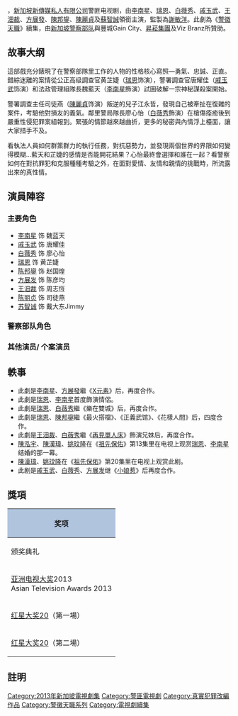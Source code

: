 {{Otheruses|other=相同系列电视剧|Category:警徽天職系列}}

{{電視節目信息框
| 名稱       = 警徽天职2<br/> C.L.I.F. 2
| 類型       = 警匪剧、愛情、社會寫實、驚險
| 演出       = [[李南星|李南星]]、[[瑞恩|瑞恩]]、[[白薇秀|白薇秀]]、<br> [[戚玉武|戚玉武]]、[[王沺裁|王沺裁]]、[[方展發|方展發]]、<br>[[陳邦鋆|陳邦鋆]]、[[陳麗貞_(演員)|陳麗貞]]、[[蘇智誠|蘇智誠]]
| 主題曲     = [[動力火車|動力火車]]《光榮角色》
| 語言       = [[華語|華語]]
| 集數       = 20
| 製作年份   = 2012年9月 - 2012年12月
| 執行製作   = 
| 製作人     = 
| 監製       = [[謝敏洋|謝敏洋]]
| 導演       = [[陳憶幼|陳憶幼]]、[[高淑怡|高淑怡]]、[[符之炳|符之炳]]、<br> [[鄔毓琳|鄔毓琳]]、[[高秀慧|高秀慧]]
| 助理导演   = 丘健廷、呂潔宜、陳思雨、傅雅欣
| 製作統籌   = 列鳳雲
| 編審       = 謝俊源、陳耀
| 編導       = 
| 故事       = 謝俊源、陳耀
| 編劇       = 陳海興、張燕萍、陳耀
| 攝影       = 林合存、黃國鍾、卓明德、廖永松
| 剪辑       = 潘耀東、張必芳、李明輝
| 每集長     = 45分钟
| 製作公司   = [[新傳媒電視（新加坡）私人有限公司|新傳媒電視（新加坡）私人有限公司]]<br/>（新傳媒製作）
| 頻道1      = [[新傳媒8頻道|新傳媒8頻道]]
| 視頻制式1  = [[標準畫質電視|標準畫質電視]]
| 音頻制式1  = 
| 首播國家1  = {{SIN}}
| 首播地區1  = 
| 開始1      = 2013年2月18日
| 結束1      = 2013年3月15日
| 前作       = [[好運到|好運到]]
| 续作       = [[曙光_(连续剧)|曙光]]
| 相关节目   = [[警徽天職|警徽天職]]（2011）<br/> [[警徽天職3|警徽天職3]]（2014） <br/> [[警徽天職4|警徽天職4]]（2016）<br/> [[警徽天職之海岸卫队|警徽天職之海岸卫队]]（2019）
| 官方網站   = 
}}

{{engname|《警徽天职2》|'''''C.L.I.F. 2'''''}}，[[新加坡|新加坡]][[新傳媒私人有限公司|新傳媒私人有限公司]]警匪电视剧，由[[李南星|李南星]]、[[瑞恩|瑞恩]]、[[白薇秀|白薇秀]]、[[戚玉武|戚玉武]]、[[王沺裁|王沺裁]]、[[方展發|方展發]]、[[陳邦鋆|陳邦鋆]]、[[陳麗貞_(演員)|陳麗貞]]及[[蘇智誠|蘇智誠]]領銜主演，監製為[[謝敏洋|謝敏洋]]。此劇為《[[警徽天職|警徽天職]]》續集，由[[新加坡警察部队|新加坡警察部队]]與豐城Gain City、[[昇菘集團|昇菘集團]]及Viz Branz所贊助。

== 故事大纲 ==
這部戲充分錶現了在警察部隊里工作的人物的性格核心寫照—勇氣、忠誠、正直。錯綜迷離的案情從公正高级調查官黄芷婕（[[瑞恩|瑞恩]]饰演），警署調查官唐耀佳（[[戚玉武|戚玉武]]饰演）和法政管理組隊長魏藍天（[[李南星|李南星]]飾演）試圖破解一宗神秘謀殺案開始。

警署調查主任司徒燕（[[陳麗貞|陳麗貞]]饰演）叛逆的兒子江永哲，發現自己被牽扯在復雜的案件，考驗他對損友的義氣。鄰里警局隊長廖心怡（[[白薇秀|白薇秀]]飾演）在槍傷痊癒後到嚴重性侵犯罪案組報到。緊張的情節越來越曲折，更多的秘密與內情浮上檯面，讓大家措手不及。

看執法人員如何群策群力的執行任務，對抗惡勢力，並發現兩個世界的界限如何變得模糊…藍天和芷婕的感情是否能開花結果？心怡最終會選擇和誰在一起？看警察如何在對抗罪犯和克服種種考驗之外，在面對愛情、友情和親情的挑戰時，所流露出來的真性情。

== 演員陣容 ==
=== 主要角色 ===
*[[李南星|李南星]] 饰 魏蓝天
*[[戚玉武|戚玉武]] 饰 唐耀佳
*[[白薇秀|白薇秀]] 饰 廖心怡
*[[瑞恩|瑞恩]] 饰 黄芷婕
*[[陈邦鋆|陈邦鋆]] 饰 赵国煌
*[[方展发|方展发]] 饰 陈彦均
*[[王沺裁|王沺裁]] 饰 周志恆
*[[陈丽贞|陈丽贞]] 饰 司徒燕
*[[苏智诚|苏智诚]] 饰 戴大东Jimmy

=== 警察部队角色 ===
{{Columns-list|2|
*胡问遂 饰 许浩平
*許立楷 饰 郑进强
*洪婉婷 饰 Nico
*杨建忠 饰 Eric
*谢镇耀 饰 Kenny
*陈喜强 饰 黄锡华
*蔡龙 饰 刘勇正
*易凌 饰 白玉霞
*萧万筌 饰 欧阳荣
*陈皆燊 饰 Jason
*洪子惠 饰 沈文霖
*戴语成 饰 Denzyl
*林财德 饰 Chai Teck
*刘峻宏 饰 叶荣光
*陈秋宁 饰 Joe-Lin
*許永春 饰 永春
*莊德良 饰 毅翔
*张龙盛 饰 浩文
*卓峻陞 饰 伟健
*刘金水 饰 鸿廷
*柯宗耀 饰 谢豪雄
*白馨妮 饰 Stella
}}

=== 其他演员/ 个案演员 ===
{{Columns-list|2|
*陈玮甜 饰 何曼华
*陈勇铭 饰 陈來吉
*陈天祥 饰 廖显昌
*洪大目 饰 汪秀玲
*金举拱 饰 黃华雄
*朱玉叶 饰 林丽美
*叶慧馨 饰 Coco
*陈永文 饰 大雄
*郑国华 饰 Ivan
*Scott C. Hillyard 饰 Jeffery
*张汶祥 饰 刘震伟
*许优美 饰 陈玉琪
*黄颖恩 饰 刘云恩
*郭佩佩 饰 孙秀青
*苏仪珍 饰 Elsie Tan
*翁兴昂 饰 欧威仁
*Melody Low 饰 柳思倪
*杨志龙 饰 吴克强
*叶兰 饰 Iris Ho
*罗超伟 饰 范建明
*[[冯伟衷|冯伟衷]] 饰 江永哲
*许纾宁 饰 江永馨
*王昌黎 饰 江德盛
*Louis C. Hillyard 饰 朱文安
*温丽玲 饰 章瑞桦
*许佳欣 饰 戴东桦
*[[杜蕙甹|杜蕙甹]] 饰 邱艾琳
*[[王胜宇|王胜宇]] 饰 萧家豪
*洪炳洲 饰 孙汉
*[[胡佳琪|胡佳琪]] 饰 Jen廖贞婷
*王智国 饰 唐耀成
*周叙丰 饰 Don
*[[廖永谊|廖永谊]] 饰 Max
*姜帅 饰 沈馨红
*陈志强 饰 阿祥
*陈祥荣 饰 Kelvin
*池素宝 饰 杨龙三
*谢佩佩 饰 Monica
*王利秦 饰 彦均父
*林倩如 饰 彦均母
*林永银 饰 王宝光
*丁森炎 饰 高景明
*Jerry Manuel Koedding 饰 Stanley Erickson
*[[包勋评|包勋评]] 饰 Shane罗俊贤
*[[郑荣铭|郑荣铭]] 饰 Sunny
*翁桧菁 饰 林舒萍
*徐啸天 饰 郑连松
*谢淑敏 饰 周晓茹
*施香君 饰 小芷晴
*谢凯欣 饰 小芷婕
*林伟文 饰 吴安兴
*吴伟杰 饰 周铭中
}}

==軼事==
*此劇是[[李南星|李南星]]、[[方展發|方展發]]繼《[[X元素|X元素]]》后，再度合作。
*此劇是[[瑞恩|瑞恩]]、[[李南星|李南星]]首度飾演情侶。
*此劇是[[瑞恩|瑞恩]]、[[白薇秀|白薇秀]]繼《樂在雙城》后，再度合作。
*此劇是[[瑞恩|瑞恩]]、[[陳邦鋆|陳邦鋆]]繼《最火搭檔》、《正義武馆》、《花樣人間》后，四度合作。
*此劇是[[王沺裁|王沺裁]]、[[白薇秀|白薇秀]]繼《[[再見單人床|再見單人床]]》飾演兄妹后，再度合作。
*[[陳泓宇|陳泓宇]]、[[陳漢瑋|陳漢瑋]]、[[姚玟隆|姚玟隆]]在《[[祖先保佑|祖先保佑]]》第13集里在电视上观赏[[瑞恩|瑞恩]]、[[李南星|李南星]]结婚的那一幕。
*[[陳漢瑋|陳漢瑋]]、[[姚玟隆|姚玟隆]]在《[[祖先保佑|祖先保佑]]》第20集里在电视上观赏此剧。
*此剧是[[戚玉武|戚玉武]]、[[白薇秀|白薇秀]]、[[方展发|方展发]]继《[[小娘惹|小娘惹]]》后再度合作。

==獎項==
{| class="wikitable sortable"
|- style="background:#ccc; text-align:center;"
! colspan="4" style="background: LightSteelBlue;" | 奖项
|- style="background:#ccc; text-align:center;"
! 颁奖典礼
! 奖项
! 入围者
! 结果
|-
| [[亚洲电视大奖|亚洲电视大奖]]2013 <br> Asian Television Awards 2013
| 最佳男配角 <br> Best Actor in a Supporting Role
| [[方展发|方展发]] <br> Pierre Png
| {{won|高度推荐}}
|-
|rowspan="3"| [[红星大奖2014|红星大奖20]]（第一場）
| 最佳剧本
| 谢俊源、陈耀
| {{nom}}
|-
| 最高收视率电视剧<ref>{{cite news |title=C.L.I.F. 2 is 2013's most-watched Ch8 drama |work=xinmsn |url=http://entertainment.xin.msn.com/zh/tv/channel-8/programmes/star-awards-2014/storyviewer.aspx?cp-documentid=255354671 |date=2014年2月17日 |deadurl=yes |archiveurl=https://web.archive.org/web/20140318082051/http://entertainment.xin.msn.com/zh/tv/channel-8/programmes/star-awards-2014/storyviewer.aspx?cp-documentid=255354671 |archivedate=2014年3月18日 |accessdate=2016年7月23日 }}</ref>
| 
| {{won}}
|-
| 最喜爱银幕情侣
| [[李南星|李南星]]、[[瑞恩|瑞恩]]
| {{nom}}
|-
|rowspan="2"| [[红星大奖2014|红星大奖20]]（第二場）
| 最佳女配角
| [[陈丽贞|陈丽贞]]
| {{nom}}
|-
| 最佳电视剧
|
| {{nom}}
|}

== 註明 ==
{{註腳}}

{{UTC+8}}
{{電視節目的變遷
|電視台={{flagicon|SIN}}[[新加坡|新加坡]] [[新傳媒8頻道|新傳媒8頻道]]
|播放檔次=星期一至五 21:00 - 22:00
|節目名稱=警徽天職2<br />（2013.02.18 - 2013.03.15）
|上一節目=[[好運到|好運到]]<br />（2013.01.21 - 2013.02.15）
|下一節目=[[曙光_(连续剧)|曙光]]<br>（2013.03.18 - 2013.04.26）
}}
{{電視節目的變遷
|電視台={{flagicon|SIN}}[[新加坡|新加坡]] [[新傳媒8頻道|新傳媒8頻道]]
|播放檔次=星期一至五 17:30 - 18:30
|節目名稱=警徽天職2<br />（2016.06.28 - 2016.07.25）
|上一節目=[[信約：我們的家園|信約：我們的家園]]<br />（2016.05.17 - 2016.06.27）
|下一節目=[[警徽天職3|警徽天職3]]<br>（2016.07.26 - 2016.08.30）
}} 
{{電視節目的變遷
|電視台={{flagicon|MYS}}[[马来西亚|马来西亚]] [[Astro双星|Astro双星]]
|播放檔次=星期一至五 16:30 - 17:30
|節目名稱=警徽天職2<br />（2013.03.06 - 2013.04.02）
|上一節目=[[好運到|好運到]]<br />（2013.02.06 - 2013.03.05）
|下一節目=[[我要嫁出去|我要嫁出去]]<br>（2013.04.03 - 2013.04.19）
}} 

{{DEFAULTSORT:Jing Hui Tian Zhi 2}}
[[Category:2013年新加坡電視劇集|Category:2013年新加坡電視劇集]]
[[Category:警匪電視劇|Category:警匪電視劇]]
[[Category:真實犯罪改編作品|Category:真實犯罪改編作品]]
[[Category:警徽天職系列|Category:警徽天職系列]]
[[Category:電視劇續集|Category:電視劇續集]]
